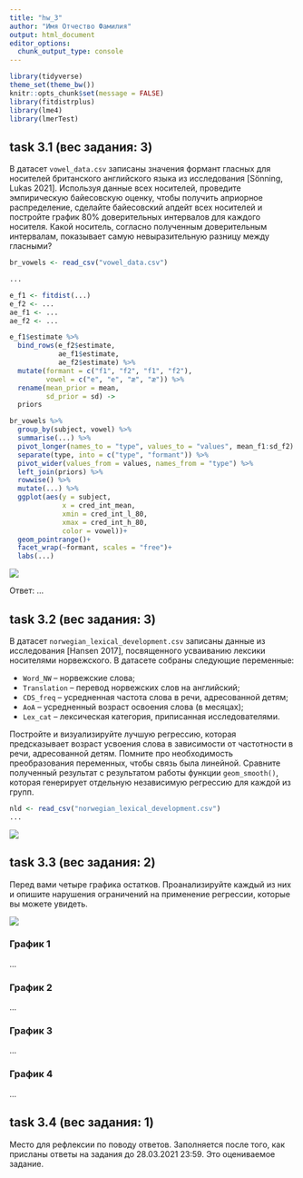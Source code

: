 ```yaml
---
title: "hw_3"
author: "Имя Отчество Фамилия"
output: html_document
editor_options: 
  chunk_output_type: console
---
```


```r
library(tidyverse)
theme_set(theme_bw())
knitr::opts_chunk$set(message = FALSE)
library(fitdistrplus)
library(lme4)
library(lmerTest)
```

## task 3.1 (вес задания: 3)

В датасет `vowel_data.csv` записаны значения формант гласных для носителей британского английского языка из исследования [Sönning, Lukas 2021]. Используя данные всех носителей, проведите эмпирическую байесовскую оценку, чтобы получить априорное распределение, сделайте байесовский апдейт всех носителей и постройте график 80% доверительных интервалов для каждого носителя. Какой носитель, согласно полученным доверительным интервалам, показывает самую невыразительную разницу между гласными?

```r
br_vowels <- read_csv("vowel_data.csv")

...

e_f1 <- fitdist(...)
e_f2 <- ...
ae_f1 <- ...
ae_f2 <- ...

e_f1$estimate %>% 
  bind_rows(e_f2$estimate,
            ae_f1$estimate,
            ae_f2$estimate) %>% 
  mutate(formant = c("f1", "f2", "f1", "f2"),
         vowel = c("e", "e", "æ", "æ")) %>% 
  rename(mean_prior = mean,
         sd_prior = sd) ->
  priors

br_vowels %>% 
  group_by(subject, vowel) %>% 
  summarise(...) %>% 
  pivot_longer(names_to = "type", values_to = "values", mean_f1:sd_f2) %>% 
  separate(type, into = c("type", "formant")) %>% 
  pivot_wider(values_from = values, names_from = "type") %>% 
  left_join(priors) %>% 
  rowwise() %>% 
  mutate(...) %>% 
  ggplot(aes(y = subject, 
             x = cred_int_mean, 
             xmin = cred_int_l_80, 
             xmax = cred_int_h_80, 
             color = vowel))+
  geom_pointrange()+
  facet_wrap(~formant, scales = "free")+
  labs(...)
```

![](english_vowels.png)

Ответ: ...

## task 3.2 (вес задания: 3)

В датасет `norwegian_lexical_development.csv` записаны данные из исследования [Hansen 2017], посвященного усваиванию лексики носителями норвежского. В датасете собраны следующие переменные:

* `Word_NW` -- норвежские слова;
* `Translation` -- перевод норвежских слов на английский;
* `CDS_freq` -- усредненная частота слова в речи, адресованной детям;
* `AoA` -- усредненный возраст освоения слова (в месяцах);
* `Lex_cat` -- лексическая категория, приписанная исследователями.

Постройте и визуализируйте лучшую регрессию, которая предсказывает возраст усвоения слова в зависимости от частотности в речи, адресованной детям. Помните про необходимость преобразования переменных, чтобы связь была линейной. Сравните полученный результат с результатом работы функции `geom_smooth()`, которая генерирует отдельную независимую регрессию для каждой из групп.

```r
nld <- read_csv("norwegian_lexical_development.csv")
...
```

![](norwegian_lexical_development.png)

## task 3.3 (вес задания: 2)

Перед вами четыре графика остатков. Проанализируйте каждый из них и опишите нарушения ограничений на применение регрессии, которые вы можете увидеть.

![](residuals.png)

### График 1
...

### График 2
...

### График 3
...

### График 4
...

## task 3.4 (вес задания: 1)

Место для рефлексии по поводу ответов. Заполняется после того, как присланы ответы на задания до 28.03.2021 23:59. Это оцениваемое задание.
